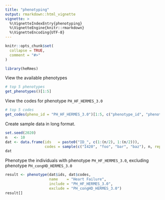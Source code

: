 ```yaml
---
title: "phenotyping"
output: rmarkdown::html_vignette
vignette: >
  %\VignetteIndexEntry{phenotyping}
  %\VignetteEngine{knitr::rmarkdown}
  %\VignetteEncoding{UTF-8}
---
```


```r
knitr::opts_chunk$set(
  collapse = TRUE,
  comment = "#>"
)
```

```r
library(heRmes)
```

View the available phenotypes
```r
# top 5 phenotypes
get_phenotypes()[1:5]
```

View the codes for phenotype `PH_HF_HERMES_3.0`
```r
# top 5 codes
get_codes(pheno_id = "PH_HF_HERMES_3.0")[1:5, c("phenotype_id", "phenotype_name", "coding_system.name", "code")]
```

Create sample data in long format.
```r
set.seed(2020)
n   <- 10
dat <- data.frame(ids   = paste0("ID_", c(1:(n/2), 1:(n/2))), 
                  codes = sample(c("I420", "foo", "bar", "baz"), n, replace = TRUE))
dat
```

Phenotype the individuals with phenotype `PH_HF_HERMES_3.0`, excluding phenotype `PH_congHD_HERMES_3.0`
```r
result <- phenotype(dat$ids, dat$codes, 
                    name    = "Heart Failure", 
                    include = "PH_HF_HERMES_3.0", 
                    exclude = "PH_congHD_HERMES_3.0")
result[]
```

